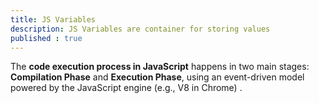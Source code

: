 ```yaml
---
title: JS Variables
description: JS Variables are container for storing values
published : true
---
```


The **code execution process in JavaScript** happens in two main stages: **Compilation Phase** and **Execution Phase**, using an event-driven model powered by the JavaScript engine (e.g., V8 in Chrome) .